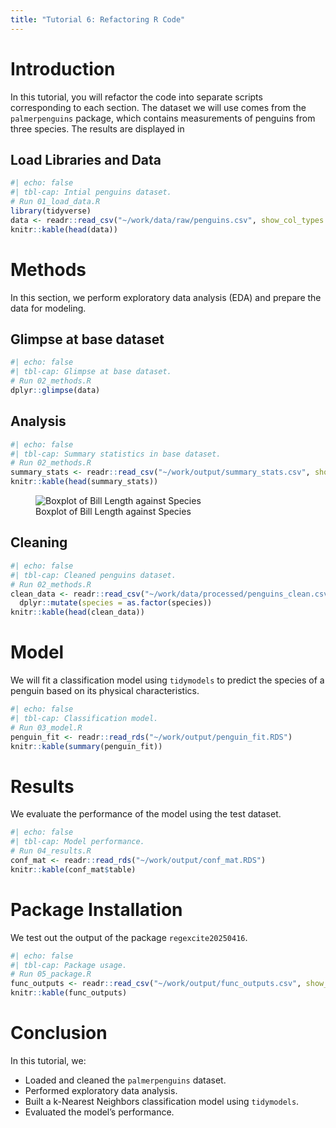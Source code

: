 ```yaml
---
title: "Tutorial 6: Refactoring R Code"
---
```


# Introduction

In this tutorial, you will refactor the code into separate scripts corresponding to each section. The dataset we will use comes from the `palmerpenguins` package, which contains measurements of penguins from three species. The results are displayed in

## Load Libraries and Data

```r
#| echo: false
#| tbl-cap: Intial penguins dataset.
# Run 01_load_data.R
library(tidyverse)
data <- readr::read_csv("~/work/data/raw/penguins.csv", show_col_types = FALSE)
knitr::kable(head(data))
```

# Methods

In this section, we perform exploratory data analysis (EDA) and prepare the data for modeling.

## Glimpse at base dataset

```r
#| echo: false
#| tbl-cap: Glimpse at base dataset.
# Run 02_methods.R
dplyr::glimpse(data)
```

## Analysis

```r
#| echo: false
#| tbl-cap: Summary statistics in base dataset.
# Run 02_methods.R
summary_stats <- readr::read_csv("~/work/output/summary_stats.csv", show_col_types = FALSE)
knitr::kable(head(summary_stats))
```

![Boxplot of Bill Length against Species](../output/boxplot.png){#fig-eda1}



## Cleaning

```r
#| echo: false
#| tbl-cap: Cleaned penguins dataset.
# Run 02_methods.R
clean_data <- readr::read_csv("~/work/data/processed/penguins_clean.csv", show_col_types = FALSE) %>%
  dplyr::mutate(species = as.factor(species))
knitr::kable(head(clean_data))
```

# Model

We will fit a classification model using `tidymodels` to predict the species of a penguin based on its physical characteristics.

```r
#| echo: false
#| tbl-cap: Classification model.
# Run 03_model.R
penguin_fit <- readr::read_rds("~/work/output/penguin_fit.RDS")
knitr::kable(summary(penguin_fit))
```

# Results

We evaluate the performance of the model using the test dataset.

```r
#| echo: false
#| tbl-cap: Model performance.
# Run 04_results.R
conf_mat <- readr::read_rds("~/work/output/conf_mat.RDS") 
knitr::kable(conf_mat$table)
```

# Package Installation

We test out the output of the package `regexcite20250416`.

```r
#| echo: false
#| tbl-cap: Package usage.
# Run 05_package.R
func_outputs <- readr::read_csv("~/work/output/func_outputs.csv", show_col_types = FALSE)
knitr::kable(func_outputs)
```

# Conclusion

In this tutorial, we:

-   Loaded and cleaned the `palmerpenguins` dataset.
-   Performed exploratory data analysis.
-   Built a k-Nearest Neighbors classification model using `tidymodels`.
-   Evaluated the model's performance.
